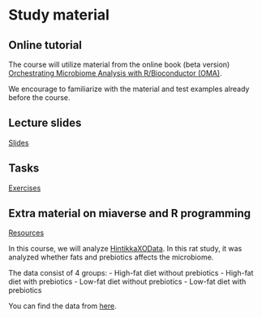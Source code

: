 # Study material {#material}

## Online tutorial

The course will utilize material from the online book (beta version)
[Orchestrating Microbiome Analysis with R/Bioconductor (OMA)](https://microbiome.github.io/OMA/).

We encourage to familiarize with the material and test examples
already before the course.


## Lecture slides

[Slides](https://github.com/microbiome/course_2022_oulu/tree/main/slides) 

## Tasks

[Exercises](https://microbiome.github.io/OMA/exercises.html)


## Extra material on miaverse and R programming

[Resources](https://microbiome.github.io/OMA/resources.html)

In this course, we will analyze [HintikkaXOData](https://rdrr.io/github/microbiome/microbiomeDataSets/man/HintikkaXOData.html).
In this rat study, it was analyzed whether fats and prebiotics affects the microbiome. 

The data consist of 4 groups:
    - High-fat diet without prebiotics
    - High-fat diet with prebiotics
    - Low-fat diet without prebiotics
    - Low-fat diet with prebiotics

You can find the data from [here](https://github.com/microbiome/course_2022_oulu/tree/main/data).
    
    
